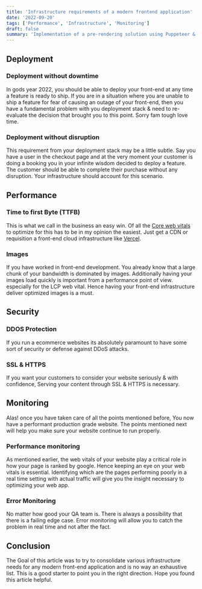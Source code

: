 ```yaml
---
title: 'Infrastructure requirements of a modern frontend application'
date: '2022-09-20'
tags: ['Performance', 'Infrastructure', 'Monitoring']
draft: false
summary: 'Implementation of a pre-rendering solution using Puppeteer & NestJS'
---
```


## Deployment

### Deployment without downtime

In gods year 2022, you should be able to deploy your front-end at any time a feature is ready to ship. If you are in a situation where you are unable to ship a feature for fear of causing an outage of your front-end, then you have a fundamental problem with you deployment stack & need to re-evaluate the decision that brought you to this point. Sorry fam tough love time.

### Deployment without disruption

This requirement from your deployment stack may be a little subtle. Say you have a user in the checkout page and at the very moment your customer is doing a booking you in your infinite wisdom decided to deploy a feature. The customer should be able to complete their purchase without any disruption. Your infrastructure should account for this scenario.

## Performance

### Time to first Byte (TTFB)

This is what we call in the business an easy win. Of all the [Core web vitals](https://web.dev/learn-web-vitals/) to optimize for this has to be in my opinion the easiest. Just get a CDN or requisition a front-end cloud infrastructure like [Vercel](https://vercel.com/).

### Images

If you have worked in front-end development. You already know that a large chunk of your bandwidth is dominated by images. Additionally having your images load quickly is important from a performance point of view. especially for the LCP web vital. Hence having your front-end infrastructure deliver optimized images is a must.

## Security

### DDOS Protection

If you run a ecommerce websites its absolutely paramount to have some sort of security or defense against DDoS attacks.

### SSL & HTTPS

If you want your customers to consider your website seriously & with confidence, Serving your content through SSL & HTTPS is necessary.

## Monitoring

Alas! once you have taken care of all the points mentioned before, You now have a performant production grade website. The points mentioned next will help you make sure your website continue to run properly.

### Performance monitoring

As mentioned earlier, the web vitals of your website play a critical role in how your page is ranked by google. Hence keeping an eye on your web vitals is essential. Identifying which are the pages performing poorly in a real time setting with actual traffic will give you the insight necessary to optimizing your web app.

### Error Monitoring

No matter how good your QA team is. There is always a possibility that there is a failing edge case. Error monitoring will allow you to catch the problem in real time and not after the fact.

## Conclusion

The Goal of this article was to try to consolidate various infrastructure needs for any modern front-end application and is no way an exhaustive list. This is a good starter to point you in the right direction. Hope you found this article helpful.
